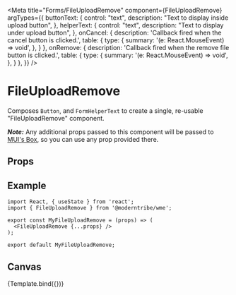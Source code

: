 
<Meta
  title="Forms/FileUploadRemove"
  component={FileUploadRemove}
  argTypes={{
    buttonText: {
      control: "text",
      description: "Text to display inside upload button",
    },
    helperText: {
      control: "text",
      description: "Text to display under upload button",
    },
    onCancel: { 
      description: 'Callback fired when the cancel button is clicked.', 
      table: { 
        type: { 
          summary: '(e: React.MouseEvent<HTMLParagraphElement>) => void', 
        }, 
      }
    },
    onRemove: { 
      description: 'Callback fired when the remove file button is clicked.', 
      table: { 
        type: { 
          summary: '(e: React.MouseEvent<HTMLButtonElement>) => void', 
        }, 
      }
    },
  }}
/>


# FileUploadRemove

Composes `Button`, and `FormHelperText` to create a single, re-usable "FileUploadRemove" component.

**_Note:_** Any additional props passed to this component will be passed to <a href="https://mui.com/material-ui/api/box/" target="_blank">MUI's Box</a>, so you can use any prop provided there.

## Props

<ArgsTable story="." />

## Example

```
import React, { useState } from 'react';
import { FileUploadRemove } from '@moderntribe/wme';

export const MyFileUploadRemove = (props) => (
  <FileUploadRemove {...props} />
);

export default MyFileUploadRemove;
```

## Canvas

<Canvas>
  <Story
    name="Base"
    args={{
      helperText: "Are you sure you want to remove this file?",
    }}
  >
    {Template.bind({})}
  </Story>
</Canvas>
